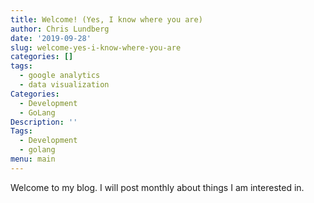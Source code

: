 ```yaml
---
title: Welcome! (Yes, I know where you are)
author: Chris Lundberg
date: '2019-09-28'
slug: welcome-yes-i-know-where-you-are
categories: []
tags:
  - google analytics
  - data visualization
Categories:
  - Development
  - GoLang
Description: ''
Tags:
  - Development
  - golang
menu: main
---
```


Welcome to my blog. I will post monthly about things I am interested in.
